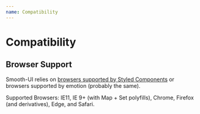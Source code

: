 ```yaml
---
name: Compatibility
---
```


# Compatibility

## Browser Support

Smooth-UI relies on [browsers supported by Styled Components](https://www.styled-components.com/docs/faqs#which-browsers-are-supported) or browsers supported by emotion (probably the same).

Supported Browsers: IE11, IE 9+ (with Map + Set polyfills), Chrome, Firefox (and derivatives), Edge, and Safari.
